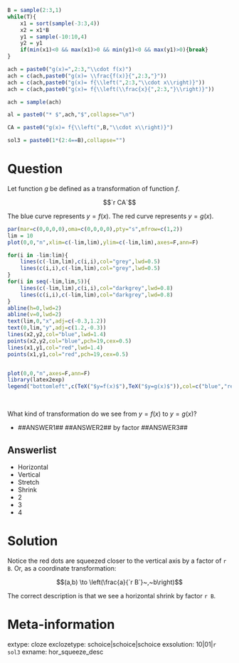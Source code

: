 ```r
B = sample(2:3,1)
while(T){
    x1 = sort(sample(-3:3,4))
    x2 = x1*B
    y1 = sample(-10:10,4)
    y2 = y1
    if(min(x1)<0 && max(x1)>0 && min(y1)<0 && max(y1)>0){break}
}

ach = paste0("g(x)=",2:3,"\\cdot f(x)")
ach = c(ach,paste0("g(x)= \\frac{f(x)}{",2:3,"}"))
ach = c(ach,paste0("g(x)= f{\\left(",2:3,"\\cdot x\\right)}"))
ach = c(ach,paste0("g(x)= f{\\left(\\frac{x}{",2:3,"}\\right)}"))

ach = sample(ach)

al = paste0("* $",ach,"$",collapse="\n")

CA = paste0("g(x)= f{\\left(",B,"\\cdot x\\right)}")

sol3 = paste0(1*(2:4==B),collapse="")

```

Question
========

Let function $g$ be defined as a transformation of function $f$.

$$`r CA`$$

The blue curve represents $y=f(x)$. The red curve represents $y=g(x)$.

```r
par(mar=c(0,0,0,0),oma=c(0,0,0,0),pty="s",mfrow=c(1,2))
lim = 10
plot(0,0,"n",xlim=c(-lim,lim),ylim=c(-lim,lim),axes=F,ann=F)

for(i in -lim:lim){
    lines(c(-lim,lim),c(i,i),col="grey",lwd=0.5)
    lines(c(i,i),c(-lim,lim),col="grey",lwd=0.5)
}
for(i in seq(-lim,lim,5)){
    lines(c(-lim,lim),c(i,i),col="darkgrey",lwd=0.8)
    lines(c(i,i),c(-lim,lim),col="darkgrey",lwd=0.8)
}
abline(h=0,lwd=2)
abline(v=0,lwd=2)
text(lim,0,"x",adj=c(-0.3,1.2))
text(0,lim,"y",adj=c(1.2,-0.3))
lines(x2,y2,col="blue",lwd=1.4)
points(x2,y2,col="blue",pch=19,cex=0.5)
lines(x1,y1,col="red",lwd=1.4)
points(x1,y1,col="red",pch=19,cex=0.5)


plot(0,0,"n",axes=F,ann=F)
library(latex2exp)
legend("bottomleft",c(TeX("$y=f(x)$"),TeX("$y=g(x)$")),col=c("blue","red"),lwd=c(1.4,1.4))
```
\

What kind of transformation do we see from $y=f(x)$ to $y=g(x)$?

* ##ANSWER1## ##ANSWER2## by factor ##ANSWER3##


Answerlist
--------

* Horizontal
* Vertical
* Stretch
* Shrink
* 2
* 3
* 4


Solution
========

Notice the red dots are squeezed closer to the vertical axis by a factor of `r B`. Or, as a coordinate transformation:

$$(a,b) \to \left(\frac{a}{`r B`}~,~b\right)$$

The correct description is that we see a horizontal shrink by factor `r B`.


Meta-information
============
extype: cloze
exclozetype: schoice|schoice|schoice
exsolution: 10|01|`r sol3`
exname: hor_squeeze_desc